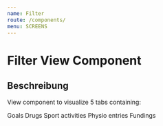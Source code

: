 ```yaml
---
name: Filter
route: /components/
menu: SCREENS
---
```



# Filter View Component

<Props of={Filter} />

## Beschreibung

View component to visualize 5 tabs containing:

Goals
Drugs
Sport activities
Physio entries
Fundings

